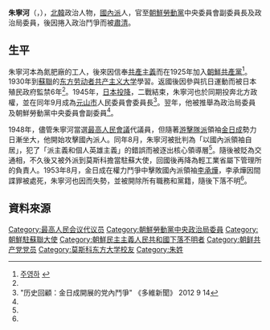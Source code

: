 {{noteTA
|G1=Country
|1=zh:北朝鮮; zh-cn:朝鲜; zh-tw:北韓; zh-hk:朝鮮; zh-sg:朝鲜;
}}

'''朱寧河'''（{{lang-ko|주영하}}，{{bd|1908年||？|}}），[[北韓|北韓]]政治人物，[[南朝鲜劳动党|國內派]]人，官至[[朝鮮勞動黨|朝鮮勞動黨]]中央委員會副委員長及政治局委員，後因捲入政治鬥爭而被[[肅清|肅清]]。

==生平==
朱寧河本為氮肥廠的工人，後來因信奉[[共產主義|共產主義]]而在1925年加入[[朝鮮共產黨|朝鮮共產黨]]<ref name="koreandb">[http://koreandb.nate.com/history/people/detail?sn=12594 주영하] {{webarchive|url=https://web.archive.org/web/20131213123222/http://koreandb.nate.com/history/people/detail?sn=12594 |date=2013-12-13 }}</ref>。1930年到[[蘇聯|蘇聯]]的[[东方劳动者共产主义大学|东方劳动者共产主义大学]]學習。返國後因參與抗日運動而被日本殖民政府監禁6年<ref name="koreandb"/>。1945年，[[日本投降|日本投降]]，二戰結束，朱寧河也於同期投奔北方政權，並在同年9月成為[[元山市|元山市]]人民委員會委員長<ref name="dwnews">"历史回顧：金日成開展的党內鬥爭" 《多維新聞》 2012 9 14</ref>。翌年，他被推舉為政治局委員及朝鮮勞動黨中央委員會副委員<ref name="dwnews"/>。

1948年，儘管朱寧河當選[[最高人民會議|最高人民會議]]代議員，但隨著[[游擊隊派|游擊隊派]]領袖[[金日成|金日成]]勢力日漸坐大，他開始攻擊國內派人。同年8月，朱寧河被批判為「以國內派領袖自居」，犯了「派主義和個人英雄主義」的錯誤而被逐出核心領導層<ref name="dwnews"/>。隨後被貶為交通相，不久後又被外派到莫斯科擔當駐蘇大使，回國後再降為輕工業省屬下管理所的負責人。1953年8月，金日成在權力鬥爭中擊敗國內派領袖[[李承燁|李承燁]]，李承燁因間諜罪被處死，朱寧河也因而失勢，並被開除所有職務和黨籍，隨後下落不明<ref name="dwnews"/>。

==資料來源==
{{reflist}}

{{DEFAULTSORT:Z}}
[[Category:最高人民会议代议员|Category:最高人民会议代议员]]
[[Category:朝鮮勞動黨中央政治局委員|Category:朝鮮勞動黨中央政治局委員]]
[[Category:朝鮮駐蘇聯大使|Category:朝鮮駐蘇聯大使]]
[[Category:朝鮮民主主義人民共和國下落不明者|Category:朝鮮民主主義人民共和國下落不明者]]
[[Category:朝鲜共产党党员|Category:朝鲜共产党党员]]
[[Category:莫斯科东方大学校友|Category:莫斯科东方大学校友]]
[[Category:朱姓|Category:朱姓]]